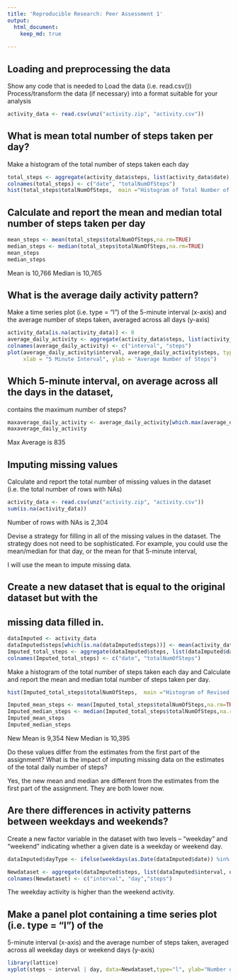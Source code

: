 ```yaml
---
title: 'Reproducible Research: Peer Assessment 1'
output:
  html_document:
    keep_md: true
  
---
```


## Loading and preprocessing the data
Show any code that is needed to Load the data (i.e. read.csv())
Process/transform the data (if necessary) into a format suitable for your 
analysis
```r
activity_data <- read.csv(unz("activity.zip", "activity.csv"))
```
## What is mean total number of steps taken per day?
Make a histogram of the total number of steps taken each day
```r
total_steps <- aggregate(activity_data$steps, list(activity_data$date), sum)
colnames(total_steps) <- c("date", "totalNumOfSteps")
hist(total_steps$totalNumOfSteps,  main ="Histogram of Total Number of Steps Taken Each Day", xlab= "Total number of steps taken each day")
```
## Calculate and report the mean and median total number of steps taken per day
```r
mean_steps <- mean(total_steps$totalNumOfSteps,na.rm=TRUE)
median_steps <- median(total_steps$totalNumOfSteps,na.rm=TRUE)
mean_steps
median_steps
```
Mean is 10,766
Median is 10,765

## What is the average daily activity pattern?
Make a time series plot (i.e. type = "l") of the 5-minute interval (x-axis) and the average number of steps taken, averaged across all days (y-axis)
```r
activity_data[is.na(activity_data)] <- 0
average_daily_activity <- aggregate(activity_data$steps, list(activity_data$interval), mean)
colnames(average_daily_activity) <- c("interval", "steps")
plot(average_daily_activity$interval, average_daily_activity$steps, type="l",main = "Average Number of Steps Taken per 5 Minute Interval",
     xlab = "5 Minute Interval", ylab = "Average Number of Steps")
```     
## Which 5-minute interval, on average across all the days in the dataset, 
contains the maximum number of steps?     
```r
maxaverage_daily_activity <- average_daily_activity[which.max(average_daily_activity$steps),1]
maxaverage_daily_activity
```
Max Average is 835

## Imputing missing values
Calculate and report the total number of missing values in the dataset (i.e. the total number of rows with NAs)
```r
activity_data <- read.csv(unz("activity.zip", "activity.csv"))
sum(is.na(activity_data))
```
Number of rows with NAs is 2,304

Devise a strategy for filling in all of the missing values in the dataset. The strategy does not need to be sophisticated. For example, you could use the mean/median for that day, or the mean for that 5-minute interval, 

I will use the mean to impute missing data.

## Create a new dataset that is equal to the original dataset but with the 
## missing data filled in.
```r
dataImputed <- activity_data
dataImputed$steps[which(is.na(dataImputed$steps))] <- mean(activity_data$steps, na.rm = T)
Imputed_total_steps <- aggregate(dataImputed$steps, list(dataImputed$date), sum)
colnames(Imputed_total_steps) <- c("date", "totalNumOfSteps")
```
Make a histogram of the total number of steps taken each day and Calculate and report the mean and median total number of steps taken per day.
```r
hist(Imputed_total_steps$totalNumOfSteps,  main ="Histogram of Revised Total Number of Steps Taken Each Day", xlab= "Revised Total Number of Steps Taken Each Day")

Imputed_mean_steps <- mean(Imputed_total_steps$totalNumOfSteps,na.rm=TRUE)
Imputed_median_steps <- median(Imputed_total_steps$totalNumOfSteps,na.rm=TRUE)
Imputed_mean_steps
Imputed_median_steps
```
New Mean is 9,354
New Median is 10,395

Do these values differ from the estimates from the first part of the 
assignment? What is the impact of imputing missing data on the estimates of the total daily number of steps?

Yes, the new mean and median are different from the estimates from the first part of the assignment.  They are both lower now.

## Are there differences in activity patterns between weekdays and weekends?
Create a new factor variable in the dataset with two levels -- "weekday" and "weekend" indicating whether a given date is a weekday or weekend day.
```r
dataImputed$dayType <- ifelse(weekdays(as.Date(dataImputed$date)) %in% c("Saturday", "Sunday"),"weekend", "weekday")

Newdataset <- aggregate(dataImputed$steps, list(dataImputed$interval, dataImputed$dayType), mean)
colnames(Newdataset) <- c("interval", "day","steps")
```
The weekday activity is higher than the weekend activity.

## Make a panel plot containing a time series plot (i.e. type = "l") of the 
5-minute interval (x-axis) and the average number of steps taken, averaged 
across all weekday days or weekend days (y-axis)
```r
library(lattice)
xyplot(steps ~ interval | day, data=Newdataset,type="l", ylab="Number of steps", layout=c(1, 2))
```


